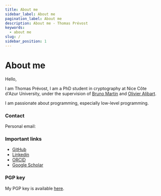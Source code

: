 ```yaml
---
title: About me
sidebar_label: About me
pagination_label: About me
description: About me - Thomas Prévost
keywords:
  - about me
slug: /
sidebar_position: 1
---
```



# About me

Hello,

I am Thomas Prévost, I am a PhD student in cryptography at Nice Côte d'Azur University, under the supervision of [Bruno Martin](https://webusers.i3s.unice.fr/~bmartin/) and [Olivier Alibart](https://inphyni.univ-cotedazur.fr/a-propos-dinphyni/annuaire/olivier-alibart).

I am passionate about programming, especially low-level programming.

### Contact

Personal email: <EmailLink />

### Important links

- [GitHub](https://github.com/thomasarmel)
- [Linkedin](https://www.linkedin.com/in/thomas-prevost1/)
- [ORCID](https://orcid.org/0009-0000-2224-8574)
- [Google Scholar](https://scholar.google.fr/citations?user=ze_RwyQAAAAJ)

### PGP key

My PGP key is available [here](/pgp_key.asc).